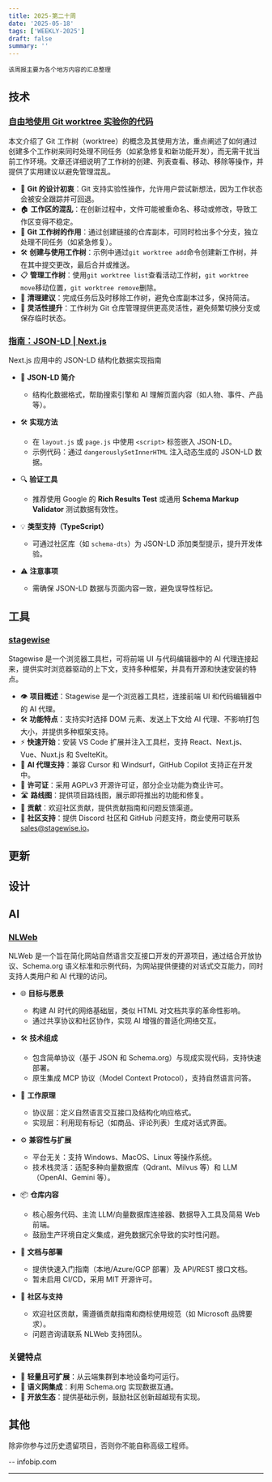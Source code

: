 ```yaml
---
title: 2025-第二十周
date: '2025-05-18'
tags: ['WEEKLY-2025']
draft: false
summary: ''
---
```


`该周报主要为各个地方内容的汇总整理`

<TOCInlineWithSticky toc={props.toc} />

## 技术

### [自由地使用 Git worktree 实验你的代码](https://opensource.com/article/21/4/git-worktree)

本文介绍了 Git 工作树（worktree）的概念及其使用方法，重点阐述了如何通过创建多个工作树来同时处理不同任务（如紧急修复和新功能开发），而无需干扰当前工作环境。文章还详细说明了工作树的创建、列表查看、移动、移除等操作，并提供了实用建议以避免管理混乱。

- 🔄 **Git 的设计初衷**：Git 支持实验性操作，允许用户尝试新想法，因为工作状态会被安全跟踪并可回退。
- 🏠 **工作区的混乱**：在创新过程中，文件可能被重命名、移动或修改，导致工作区变得不稳定。
- 🌳 **Git 工作树的作用**：通过创建链接的仓库副本，可同时检出多个分支，独立处理不同任务（如紧急修复）。
- 🛠️ **创建与使用工作树**：示例中通过`git worktree add`命令创建新工作树，并在其中提交更改，最后合并或推送。
- 📋 **管理工作树**：使用`git worktree list`查看活动工作树，`git worktree move`移动位置，`git worktree remove`删除。
- 🧹 **清理建议**：完成任务后及时移除工作树，避免仓库副本过多，保持简洁。
- 🚀 **灵活性提升**：工作树为 Git 仓库管理提供更高灵活性，避免频繁切换分支或保存临时状态。

### [指南：JSON-LD | Next.js](https://nextjs.org/docs/app/guides/json-ld)

Next.js 应用中的 JSON-LD 结构化数据实现指南

- 📜 **JSON-LD 简介**

  - 结构化数据格式，帮助搜索引擎和 AI 理解页面内容（如人物、事件、产品等）。

- 🛠️ **实现方法**

  - 在 `layout.js` 或 `page.js` 中使用 `<script>` 标签嵌入 JSON-LD。
  - 示例代码：通过 `dangerouslySetInnerHTML` 注入动态生成的 JSON-LD 数据。

- 🔍 **验证工具**

  - 推荐使用 Google 的 **Rich Results Test** 或通用 **Schema Markup Validator** 测试数据有效性。

- 💡 **类型支持（TypeScript）**

  - 可通过社区库（如 `schema-dts`）为 JSON-LD 添加类型提示，提升开发体验。

- ⚠️ **注意事项**
  - 需确保 JSON-LD 数据与页面内容一致，避免误导性标记。

## 工具

### [stagewise](https://github.com/stagewise-io/stagewise)

Stagewise 是一个浏览器工具栏，可将前端 UI 与代码编辑器中的 AI 代理连接起来，提供实时浏览器驱动的上下文，支持多种框架，并具有开源和快速安装的特点。

- 👁️ **项目概述**：Stagewise 是一个浏览器工具栏，连接前端 UI 和代码编辑器中的 AI 代理。
- 🛠️ **功能特点**：支持实时选择 DOM 元素、发送上下文给 AI 代理、不影响打包大小，并提供多种框架支持。
- ⚡ **快速开始**：安装 VS Code 扩展并注入工具栏，支持 React、Next.js、Vue、Nuxt.js 和 SvelteKit。
- 🤖 **AI 代理支持**：兼容 Cursor 和 Windsurf，GitHub Copilot 支持正在开发中。
- 📜 **许可证**：采用 AGPLv3 开源许可证，部分企业功能为商业许可。
- 🛣️ **路线图**：提供项目路线图，展示即将推出的功能和修复。
- 🤝 **贡献**：欢迎社区贡献，提供贡献指南和问题反馈渠道。
- 💬 **社区支持**：提供 Discord 社区和 GitHub 问题支持，商业使用可联系 sales@stagewise.io。

## 更新

## 设计

## AI

### [NLWeb](https://github.com/microsoft/NLWeb)

NLWeb 是一个旨在简化网站自然语言交互接口开发的开源项目，通过结合开放协议、Schema.org 语义标准和示例代码，为网站提供便捷的对话式交互能力，同时支持人类用户和 AI 代理的访问。

- 🌐 **目标与愿景**

  - 构建 AI 时代的网络基础层，类似 HTML 对文档共享的革命性影响。
  - 通过共享协议和社区协作，实现 AI 增强的普适化网络交互。

- 🛠️ **技术组成**

  - 包含简单协议（基于 JSON 和 Schema.org）与现成实现代码，支持快速部署。
  - 原生集成 MCP 协议（Model Context Protocol），支持自然语言问答。

- 🔄 **工作原理**

  - 协议层：定义自然语言交互接口及结构化响应格式。
  - 实现层：利用现有标记（如商品、评论列表）生成对话式界面。

- ⚙️ **兼容性与扩展**

  - 平台无关：支持 Windows、MacOS、Linux 等操作系统。
  - 技术栈灵活：适配多种向量数据库（Qdrant、Milvus 等）和 LLM（OpenAI、Gemini 等）。

- 📦 **仓库内容**

  - 核心服务代码、主流 LLM/向量数据库连接器、数据导入工具及简易 Web 前端。
  - 鼓励生产环境自定义集成，避免数据冗余导致的实时性问题。

- 📄 **文档与部署**

  - 提供快速入门指南（本地/Azure/GCP 部署）及 API/REST 接口文档。
  - 暂未启用 CI/CD，采用 MIT 开源许可。

- 🤝 **社区与支持**
  - 欢迎社区贡献，需遵循贡献指南和商标使用规范（如 Microsoft 品牌要求）。
  - 问题咨询请联系 NLWeb 支持团队。

### 关键特点

- 🚀 **轻量且可扩展**：从云端集群到本地设备均可运行。
- 🔗 **语义网集成**：利用 Schema.org 实现数据互通。
- 🌱 **开放生态**：提供基础示例，鼓励社区创新超越现有实现。

## 其他

除非你参与过历史遗留项目，否则你不能自称高级工程师。

-- infobip.com

---
